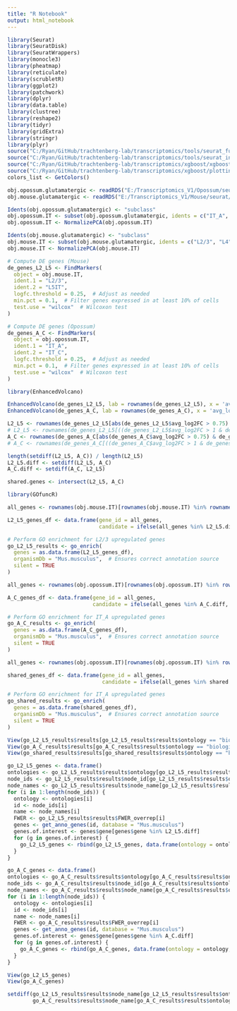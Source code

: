 ```yaml
---
title: "R Notebook"
output: html_notebook
---
```



```r

library(Seurat)
library(SeuratDisk)
library(SeuratWrappers)
library(monocle3)
library(pheatmap)
library(reticulate)
library(scrubletR)
library(ggplot2)
library(patchwork)
library(dplyr)
library(data.table)
library(clustree)
library(reshape2)
library(tidyr)
library(gridExtra)
library(stringr)
library(plyr)
source("C:/Ryan/GitHub/trachtenberg-lab/transcriptomics/tools/seurat_functions.R")
source("C:/Ryan/GitHub/trachtenberg-lab/transcriptomics/tools/seurat_integration_functions.R")
source("C:/Ryan/GitHub/trachtenberg-lab/transcriptomics/xgboost/xgboost_train.R")
source("C:/Ryan/GitHub/trachtenberg-lab/transcriptomics/xgboost/plottingFxns.R")
colors_list <- GetColors()

obj.opossum.glutamatergic <- readRDS("E:/Transcriptomics_V1/Opossum/seurat/opossum_v1_glutamatergic_processed.rds")
obj.mouse.glutamatergic <- readRDS("E:/Transcriptomics_V1/Mouse/seurat/mouse_v1_P38_glutamatergic_processed.rds")

```


```r

Idents(obj.opossum.glutamatergic) <- "subclass"
obj.opossum.IT <- subset(obj.opossum.glutamatergic, idents = c("IT_A", "IT_B", "IT_C", "IT_D"))
obj.opossum.IT <- NormalizePCA(obj.opossum.IT)

Idents(obj.mouse.glutamatergic) <- "subclass"
obj.mouse.IT <- subset(obj.mouse.glutamatergic, idents = c("L2/3", "L4", "L5IT", "L6IT"))
obj.mouse.IT <- NormalizePCA(obj.mouse.IT)

```


```r

# Compute DE genes (Mouse)
de_genes_L2_L5 <- FindMarkers(
  object = obj.mouse.IT,
  ident.1 = "L2/3",
  ident.2 = "L5IT",
  logfc.threshold = 0.25,  # Adjust as needed
  min.pct = 0.1,  # Filter genes expressed in at least 10% of cells
  test.use = "wilcox"  # Wilcoxon test
)

# Compute DE genes (Opossum)
de_genes_A_C <- FindMarkers(
  object = obj.opossum.IT,
  ident.1 = "IT_A",
  ident.2 = "IT_C",
  logfc.threshold = 0.25,  # Adjust as needed
  min.pct = 0.1,  # Filter genes expressed in at least 10% of cells
  test.use = "wilcox"  # Wilcoxon test
)

library(EnhancedVolcano)

EnhancedVolcano(de_genes_L2_L5, lab = rownames(de_genes_L2_L5), x = 'avg_log2FC', y = 'p_val_adj')
EnhancedVolcano(de_genes_A_C, lab = rownames(de_genes_A_C), x = 'avg_log2FC', y = 'p_val_adj')

```


```r

L2_L5 <- rownames(de_genes_L2_L5[abs(de_genes_L2_L5$avg_log2FC > 0.75) & de_genes_L2_L5$pct.1 > 0.25 & de_genes_L2_L5$p_val_adj < 0.05, ])
# L2_L5 <- rownames(de_genes_L2_L5[((de_genes_L2_L5$avg_log2FC > 1 & de_genes_L2_L5$pct.1 > 0.25) | (de_genes_L2_L5$avg_log2FC < -1 & de_genes_L2_L5$pct.2 > 0.25)) & de_genes_L2_L5$p_val_adj < 0.05, ])
A_C <- rownames(de_genes_A_C[abs(de_genes_A_C$avg_log2FC > 0.75) & de_genes_A_C$pct.1 > 0.25 & de_genes_A_C$p_val_adj < 0.05, ])
# A_C <- rownames(de_genes_A_C[((de_genes_A_C$avg_log2FC > 1 & de_genes_A_C$pct.1 > 0.25) | (de_genes_A_C$avg_log2FC < -1 & de_genes_A_C$pct.2 > 0.25)) & de_genes_A_C$p_val_adj < 0.05, ])

```


```r

length(setdiff(L2_L5, A_C)) / length(L2_L5)
L2_L5.diff <- setdiff(L2_L5, A_C)
A_C.diff <- setdiff(A_C, L2_L5)

shared.genes <- intersect(L2_L5, A_C)

```


```r

library(GOfuncR)

all_genes <- rownames(obj.mouse.IT)[rownames(obj.mouse.IT) %in% rownames(obj.opossum.IT)]

L2_L5_genes_df <- data.frame(gene_id = all_genes, 
                             candidate = ifelse(all_genes %in% L2_L5.diff, 1, 0))

# Perform GO enrichment for L2/3 upregulated genes
go_L2_L5_results <- go_enrich(
  genes = as.data.frame(L2_L5_genes_df),
  organismDb = "Mus.musculus",  # Ensures correct annotation source
  silent = TRUE
)

all_genes <- rownames(obj.opossum.IT)[rownames(obj.opossum.IT) %in% rownames(obj.mouse.IT)]

A_C_genes_df <- data.frame(gene_id = all_genes, 
                           candidate = ifelse(all_genes %in% A_C.diff, 1, 0))

# Perform GO enrichment for IT_A upregulated genes
go_A_C_results <- go_enrich(
  genes = as.data.frame(A_C_genes_df),
  organismDb = "Mus.musculus",  # Ensures correct annotation source
  silent = TRUE
)

all_genes <- rownames(obj.opossum.IT)[rownames(obj.opossum.IT) %in% rownames(obj.mouse.IT)]

shared_genes_df <- data.frame(gene_id = all_genes, 
                              candidate = ifelse(all_genes %in% shared.genes, 1, 0))

# Perform GO enrichment for IT_A upregulated genes
go_shared_results <- go_enrich(
  genes = as.data.frame(shared_genes_df),
  organismDb = "Mus.musculus",  # Ensures correct annotation source
  silent = TRUE
)

```


```r

View(go_L2_L5_results$results[go_L2_L5_results$results$ontology == "biological_process" & go_L2_L5_results$results$FWER_overrep < 0.05, ])
View(go_A_C_results$results[go_A_C_results$results$ontology == "biological_process" & go_A_C_results$results$FWER_overrep < 0.05, ])
View(go_shared_results$results[go_shared_results$results$ontology == "biological_process" & go_shared_results$results$FWER_overrep < 0.05, ])

```


```r

go_L2_L5_genes <- data.frame()
ontologies <- go_L2_L5_results$results$ontology[go_L2_L5_results$results$ontology == "biological_process" & go_L2_L5_results$results$FWER_overrep < 0.05]
node_ids <- go_L2_L5_results$results$node_id[go_L2_L5_results$results$ontology == "biological_process" & go_L2_L5_results$results$FWER_overrep < 0.05]
node_names <- go_L2_L5_results$results$node_name[go_L2_L5_results$results$ontology == "biological_process" & go_L2_L5_results$results$FWER_overrep < 0.05]
for (i in 1:length(node_ids)) {
  ontology <- ontologies[i]
  id <- node_ids[i]
  name <- node_names[i]
  FWER <- go_L2_L5_results$results$FWER_overrep[i]
  genes <- get_anno_genes(id, database = "Mus.musculus")
  genes.of.interest <- genes$gene[genes$gene %in% L2_L5.diff]
  for (g in genes.of.interest) {
    go_L2_L5_genes <- rbind(go_L2_L5_genes, data.frame(ontology = ontology, id = id, name = name, gene = g, FWER = FWER))
  }
}

go_A_C_genes <- data.frame()
ontologies <- go_A_C_results$results$ontology[go_A_C_results$results$ontology == "biological_process" & go_A_C_results$results$FWER_overrep < 0.05]
node_ids <- go_A_C_results$results$node_id[go_A_C_results$results$ontology == "biological_process" & go_A_C_results$results$FWER_overrep < 0.05]
node_names <- go_A_C_results$results$node_name[go_A_C_results$results$ontology == "biological_process" & go_A_C_results$results$FWER_overrep < 0.05]
for (i in 1:length(node_ids)) {
  ontology <- ontologies[i]
  id <- node_ids[i]
  name <- node_names[i]
  FWER <- go_A_C_results$results$FWER_overrep[i]
  genes <- get_anno_genes(id, database = "Mus.musculus")
  genes.of.interest <- genes$gene[genes$gene %in% A_C.diff]
  for (g in genes.of.interest) {
    go_A_C_genes <- rbind(go_A_C_genes, data.frame(ontology = ontology, id = id, name = name, gene = g, FWER = FWER))
  }
}

```


```r

View(go_L2_L5_genes)
View(go_A_C_genes)

```


```r

setdiff(go_L2_L5_results$results$node_name[go_L2_L5_results$results$ontology == "biological_process" & go_L2_L5_results$results$FWER_overrep < 0.05], 
        go_A_C_results$results$node_name[go_A_C_results$results$ontology == "biological_process" & go_A_C_results$results$FWER_overrep < 0.05])

```









